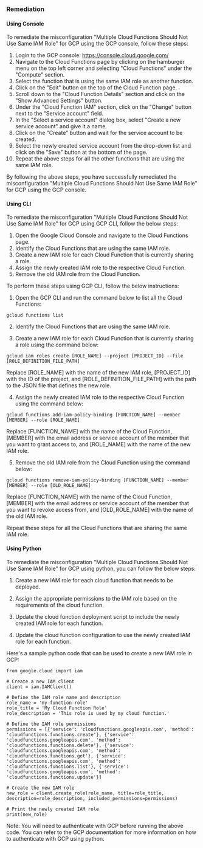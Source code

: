 ### Remediation

#### Using Console

To remediate the misconfiguration "Multiple Cloud Functions Should Not Use Same IAM Role" for GCP using the GCP console, follow these steps:

1. Login to the GCP console: https://console.cloud.google.com/
2. Navigate to the Cloud Functions page by clicking on the hamburger menu on the top left corner and selecting "Cloud Functions" under the "Compute" section.
3. Select the function that is using the same IAM role as another function.
4. Click on the "Edit" button on the top of the Cloud Function page.
5. Scroll down to the "Cloud Function Details" section and click on the "Show Advanced Settings" button.
6. Under the "Cloud Function IAM" section, click on the "Change" button next to the "Service account" field.
7. In the "Select a service account" dialog box, select "Create a new service account" and give it a name.
8. Click on the "Create" button and wait for the service account to be created.
9. Select the newly created service account from the drop-down list and click on the "Save" button at the bottom of the page.
10. Repeat the above steps for all the other functions that are using the same IAM role.

By following the above steps, you have successfully remediated the misconfiguration "Multiple Cloud Functions Should Not Use Same IAM Role" for GCP using the GCP console.

#### Using CLI

To remediate the misconfiguration "Multiple Cloud Functions Should Not Use Same IAM Role" for GCP using GCP CLI, follow the below steps:

1. Open the Google Cloud Console and navigate to the Cloud Functions page.
2. Identify the Cloud Functions that are using the same IAM role.
3. Create a new IAM role for each Cloud Function that is currently sharing a role.
4. Assign the newly created IAM role to the respective Cloud Function.
5. Remove the old IAM role from the Cloud Function.

To perform these steps using GCP CLI, follow the below instructions:

1. Open the GCP CLI and run the command below to list all the Cloud Functions:

```
gcloud functions list
```

2. Identify the Cloud Functions that are using the same IAM role.

3. Create a new IAM role for each Cloud Function that is currently sharing a role using the command below:

```
gcloud iam roles create [ROLE_NAME] --project [PROJECT_ID] --file [ROLE_DEFINITION_FILE_PATH]
```

Replace [ROLE_NAME] with the name of the new IAM role, [PROJECT_ID] with the ID of the project, and [ROLE_DEFINITION_FILE_PATH] with the path to the JSON file that defines the new role.

4. Assign the newly created IAM role to the respective Cloud Function using the command below:

```
gcloud functions add-iam-policy-binding [FUNCTION_NAME] --member [MEMBER] --role [ROLE_NAME]
```

Replace [FUNCTION_NAME] with the name of the Cloud Function, [MEMBER] with the email address or service account of the member that you want to grant access to, and [ROLE_NAME] with the name of the new IAM role.

5. Remove the old IAM role from the Cloud Function using the command below:

```
gcloud functions remove-iam-policy-binding [FUNCTION_NAME] --member [MEMBER] --role [OLD_ROLE_NAME]
```

Replace [FUNCTION_NAME] with the name of the Cloud Function, [MEMBER] with the email address or service account of the member that you want to revoke access from, and [OLD_ROLE_NAME] with the name of the old IAM role.

Repeat these steps for all the Cloud Functions that are sharing the same IAM role.

#### Using Python

To remediate the misconfiguration "Multiple Cloud Functions Should Not Use Same IAM Role" for GCP using python, you can follow the below steps:

1. Create a new IAM role for each cloud function that needs to be deployed.

2. Assign the appropriate permissions to the IAM role based on the requirements of the cloud function.

3. Update the cloud function deployment script to include the newly created IAM role for each function.

4. Update the cloud function configuration to use the newly created IAM role for each function.

Here's a sample python code that can be used to create a new IAM role in GCP:

```
from google.cloud import iam

# Create a new IAM client
client = iam.IAMClient()

# Define the IAM role name and description
role_name = 'my-function-role'
role_title = 'My Cloud Function Role'
role_description = 'This role is used by my cloud function.'

# Define the IAM role permissions
permissions = [{'service': 'cloudfunctions.googleapis.com', 'method': 'cloudfunctions.functions.create'}, {'service': 'cloudfunctions.googleapis.com', 'method': 'cloudfunctions.functions.delete'}, {'service': 'cloudfunctions.googleapis.com', 'method': 'cloudfunctions.functions.get'}, {'service': 'cloudfunctions.googleapis.com', 'method': 'cloudfunctions.functions.list'}, {'service': 'cloudfunctions.googleapis.com', 'method': 'cloudfunctions.functions.update'}]

# Create the new IAM role
new_role = client.create_role(role_name, title=role_title, description=role_description, included_permissions=permissions)

# Print the newly created IAM role
print(new_role)
```

Note: You will need to authenticate with GCP before running the above code. You can refer to the GCP documentation for more information on how to authenticate with GCP using python.

